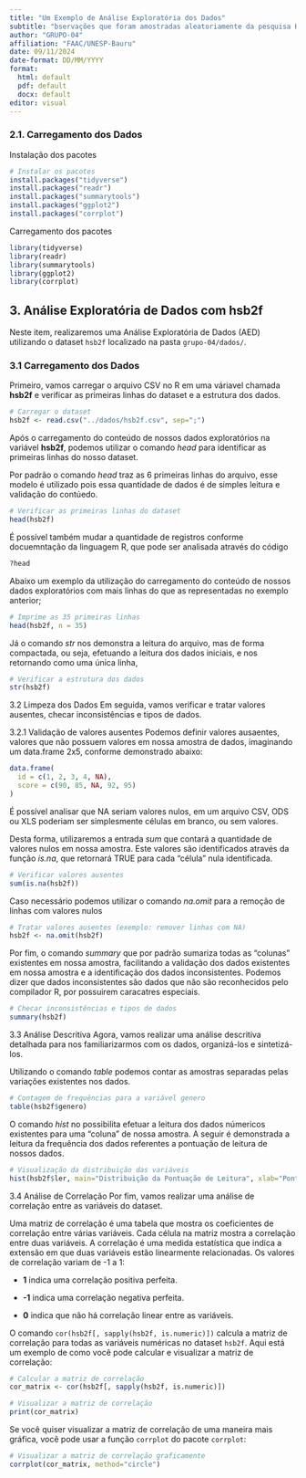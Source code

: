 ```yaml
---
title: "Um Exemplo de Análise Exploratória dos Dados"
subtitle: "bservações que foram amostradas aleatoriamente da pesquisa High School and Beyond (2024), uma pesquisa conduzida com alunos do último ano do ensino médio pelo National Center of Education Statistics"
author: "GRUPO-04"
affiliation: "FAAC/UNESP-Bauru"
date: 09/11/2024
date-format: DD/MM/YYYY
format: 
  html: default
  pdf: default
  docx: default
editor: visual
---
```


### 2.1. Carregamento dos Dados

Instalação dos pacotes

```r
# Instalar os pacotes
install.packages("tidyverse")
install.packages("readr")
install.packages("summarytools")
install.packages("ggplot2")
install.packages("corrplot")
```

Carregamento dos pacotes

```r
library(tidyverse)
library(readr)
library(summarytools)
library(ggplot2)
library(corrplot)
```

## 3. Análise Exploratória de Dados com hsb2f

Neste item, realizaremos uma Análise Exploratória de Dados (AED) utilizando o dataset `hsb2f` localizado na pasta `grupo-04/dados/`.

### 3.1 Carregamento dos Dados

Primeiro, vamos carregar o arquivo CSV no R em uma váriavel chamada **hsb2f** e verificar as primeiras linhas do dataset e a estrutura dos dados.

```r
# Carregar o dataset
hsb2f <- read.csv("../dados/hsb2f.csv", sep=";")
```

Após o carregamento do conteúdo de nossos dados exploratórios na variável **hsb2f**, podemos utilizar o comando *head* para identificar as primeiras linhas do nosso dataset.

Por padrão o comando *head* traz as 6 primeiras linhas do arquivo, esse modelo é utilizado pois essa quantidade de dados é de simples leitura e validação do contúedo.

```r
# Verificar as primeiras linhas do dataset
head(hsb2f)
```

É possível também mudar a quantidade de registros conforme docuemntação da linguagem R, que pode ser analisada através do código

```r
?head
```

Abaixo um exemplo da utilização do carregamento do conteúdo de nossos dados exploratórios com mais linhas do que as representadas no exemplo anterior;

```r
# Imprime as 35 primeiras linhas
head(hsb2f, n = 35)  
```

Já o comando *str* nos demonstra a leitura do arquivo, mas de forma compactada, ou seja, efetuando a leitura dos dados iniciais, e nos retornando como uma única linha,

```r
# Verificar a estrutura dos dados
str(hsb2f)
```

3.2 Limpeza dos Dados Em seguida, vamos verificar e tratar valores ausentes, checar inconsistências e tipos de dados.

3.2.1 Validação de valores ausentes Podemos definir valores ausaentes, valores que não possuem valores em nossa amostra de dados, imaginando um data.frame 2x5, conforme demonstrado abaixo:

``` r
data.frame(
  id = c(1, 2, 3, 4, NA),
  score = c(90, 85, NA, 92, 95)
)
```

É possível analisar que NA seriam valores nulos, em um arquivo CSV, ODS ou XLS poderiam ser simplesmente células em branco, ou sem valores.

Desta forma, utilizaremos a entrada *sum* que contará a quantidade de valores nulos em nossa amostra. Este valores são identificados através da função *is.na*, que retornará TRUE para cada "célula" nula identificada.

```r
# Verificar valores ausentes
sum(is.na(hsb2f))
```

Caso necessário podemos utilizar o comando *na.omit* para a remoção de linhas com valores nulos

```r
# Tratar valores ausentes (exemplo: remover linhas com NA)
hsb2f <- na.omit(hsb2f)
```

Por fim, o comando *summary* que por padrão sumariza todas as "colunas" existentes em nossa amostra, facilitando a validação dos dados existentes em nossa amostra e a identificação dos dados inconsistentes. Podemos dizer que dados inconsistentes são dados que não são reconhecidos pelo compilador R, por possuirem caracatres especiais.

```r
# Checar inconsistências e tipos de dados
summary(hsb2f)
```

3.3 Análise Descritiva Agora, vamos realizar uma análise descritiva detalhada para nos familiarizarmos com os dados, organizá-los e sintetizá-los.

Utilizando o comando *table* podemos contar as amostras separadas pelas variações existentes nos dados.

```r
# Contagem de frequências para a variável genero
table(hsb2f$genero) 
```

O comando *hist* no possibilita efetuar a leitura dos dados númericos existentes para uma "coluna" de nossa amostra. A seguir é demonstrada a leitura da frequência dos dados referentes a pontuação de leitura de nossos dados.

```r
# Visualização da distribuição das variáveis
hist(hsb2f$ler, main="Distribuição da Pontuação de Leitura", xlab="Pontuação de Leitura", ylab="Frequência")
```

3.4 Análise de Correlação Por fim, vamos realizar uma análise de correlação entre as variáveis do dataset.

Uma matriz de correlação é uma tabela que mostra os coeficientes de correlação entre várias variáveis. Cada célula na matriz mostra a correlação entre duas variáveis. A correlação é uma medida estatística que indica a extensão em que duas variáveis estão linearmente relacionadas. Os valores de correlação variam de -1 a 1:

-   **1** indica uma correlação positiva perfeita.

-   **-1** indica uma correlação negativa perfeita.

-   **0** indica que não há correlação linear entre as variáveis.

O comando `cor(hsb2f[, sapply(hsb2f, is.numeric)])` calcula a matriz de correlação para todas as variáveis numéricas no dataset `hsb2f`. Aqui está um exemplo de como você pode calcular e visualizar a matriz de correlação:

```r
# Calcular a matriz de correlação
cor_matrix <- cor(hsb2f[, sapply(hsb2f, is.numeric)])

# Visualizar a matriz de correlação
print(cor_matrix)
```

Se você quiser visualizar a matriz de correlação de uma maneira mais gráfica, você pode usar a função `corrplot` do pacote `corrplot`:

```r

# Visualizar a matriz de correlação graficamente
corrplot(cor_matrix, method="circle")
```
